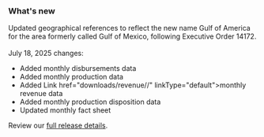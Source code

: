 ### What's new

Updated geographical references to reflect the new name Gulf of America for the area formerly called Gulf of Mexico, following Executive Order 14172.  
<br />
July 18, 2025 changes:
- Added <Link href="downloads/disbursements-by-month//" linkType="default">monthly disbursements data</Link>
- Added <Link href="/downloads/production-by-month//" linkType="default">monthly production data</Link>
- Added Link href="downloads/revenue//" linkType="default">monthly revenue data</Link>
- Added <Link href="downloads/production-by-disposition//" linkType="default">monthly production disposition data</Link>
- Updated <Link href="fact-sheet/" linkType="default">monthly fact sheet</Link>

Review our [full release details](https://github.com/ONRR/nrrd/releases).
